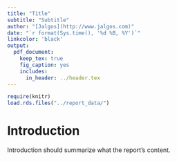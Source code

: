 ```yaml
---
title: "Title"
subtitle: "Subtitle"
author: "[Jalgos](http://www.jalgos.com)"
date: "`r format(Sys.time(), '%d %B, %Y')`"
linkcolor: 'black'
output:
  pdf_document: 
    keep_tex: true
    fig_caption: yes
    includes:
      in_header: ../header.tex
---
```


```r
require(knitr)
load.rds.files("../report_data/")
```

\clearpage

# Introduction

Introduction should summarize what the report's content.


